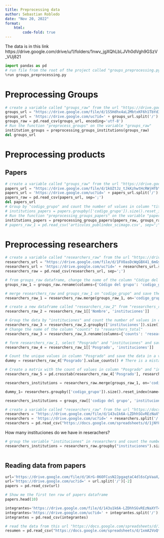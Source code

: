 ```yaml
---
title: Preprocessing data
author: Sebastian Robledo
date: "Nov 20, 2022"
format:
    html:   
        code-fold: true
---
```


The data is in this link
https://drive.google.com/drive/u/1/folders/1nwv_jgXQhLbLJVh0dVgh9GSzV_VUj821

```python
import pandas as pd
# run file from the root of the project called "groups_preprocessing.py"
%run groups_preprocessing.py
```


# Preprocessing Groups
```python
# create a variable called "groups_raw" from the url "https://drive.google.com/file/d/1Ath8osa-9K4jDhrP5_qZ78AT5UwV79hC/view?usp=share_link""
groups_url = "https://drive.google.com/file/d/1S5Hdhx4aL2MbtxKF6h1TbYd3lg3WZA7j/view?usp=share_link"
groups_url = 'https://drive.google.com/uc?id=' + groups_url.split('/')[-2]
groups_raw = pd.read_csv(groups_url, encoding='utf-8')
# Run the function "preprocess_groups" on the variable "groups_raw"
institution_groups = preprocessing_groups_institutions(groups_raw)
del groups_url
```


# Preprocessing products

## Papers

```python
# create a variable called "groups_raw" from the url "https://drive.google.com/file/d/1kUZtJz_tJkKzhwtHcRWjHfbYv_3wTZUK/view?usp=share_link"
papers_url = "https://drive.google.com/file/d/1kUZtJz_tJkKzhwtHcRWjHfbYv_3wTZUK/view?usp=share_link"
papers_url = 'https://drive.google.com/uc?id=' + papers_url.split('/')[-2]
papers_raw = pd.read_csv(papers_url, sep=';')
del papers_url
# Group by "codigo_grupo" and count the number of values in column "titulo", save the data in dataframe called "dummy"
# institutions_papers = papers.groupby(['codigo_grupo']).size().reset_index(name='counts')
# Run the function "preprocessing_groups_papers" on the variable "papers_raw" and "groups_raw", save the data in dataframe called "institutions_papers"
institutions_papers = preprocessing_groups_papers(papers_raw, groups_raw)
# papers_raw_1 = pd.read_csv('articulos_publindex_scimago.csv', sep=";")
```

# Preprocessing researchers

```python
# create a variable called "researchers_raw" from the url "https://drive.google.com/file/d/1FVOasDcWgGBX41_6mGyt3LudneR29hfj/view?usp=sharing"
researchers_url = "https://drive.google.com/file/d/1FVOasDcWgGBX41_6mGyt3LudneR29hfj/view?usp=share_link"
researchers_url = 'https://drive.google.com/uc?id=' + researchers_url.split('/')[-2]
researchers_raw = pd.read_csv(researchers_url, sep=';')
```

```python
# from groups_raw dataframe, change the name of the column "Código del grupo" to "codigo_grupo", select "codigo_grupo" and "instituciones" and save the data in a variable called "groups_raw_1"
groups_raw_1 = groups_raw.rename(columns={'Código del grupo': 'codigo_grupo'})[['codigo_grupo', 'instituciones']]

# merge researchers_raw and groups_raw_1 on "codigo_grupo" and save the data in a variable called "researchers_raw_1"
researchers_raw_1 = researchers_raw.merge(groups_raw_1, on='codigo_grupo', how='left') # There is a mistake here

# create a new dataframe called "researchers_raw_2" from "researchers_raw_1" and select "Nombre" and "instituciones"
researchers_raw_2 = researchers_raw_1[['Nombre', 'instituciones']]

# Group the data by "instituciones" and count the number of values in column "Nombre", save the data in dataframe called "researchers_raw_3"
researchers_raw_3 = researchers_raw_2.groupby(['instituciones']).size().reset_index(name='counts')
# Change the name of the column "counts" to "researchers_total"
researchers_raw_3 = researchers_raw_3.rename(columns={'counts': 'researchers_total'})
```

```python
# form researchers_raw_1, select "Posgrado" and "instituciones" and save the data in a variable called "researchers_raw_4"
researchers_raw_4 = researchers_raw_1[['Posgrado', 'instituciones']]

# Count the unique values in column "Posgrado" and save the data in a variable called "dummy"
dummy = researchers_raw_4['Posgrado'].value_counts() # There is a mistake here

# Create a matrix with the count of values in column "Posgrado" and "instituciones", save the data in a variable called "researchers_raw_5"
researchers_raw_5 = pd.crosstab(researchers_raw_4['Posgrado'], researchers_raw_4['instituciones'])
```

```python
researchers_institutions = researchers_raw.merge(groups_raw_1, on='codigo_grupo', how='left')
```

```python


dummy_1= researchers.groupby(['codigo_grupo']).size().reset_index(name='counts')

researchers_institutions = groups_raw[['codigo del grupo', 'instituciones']].merge(dummy_1, left_on='codigo del grupo', right_on= 'codigo_grupo', how='left')
```


```python
# create a variable called "researchers_raw" from the url "https://docs.google.com/spreadsheets/d/1jNY8oEnunCXo80_BWsRtl2ejN6CQstWgs4quDNQpE8Y/export?format=csv&gid=0"
researchers = "https://drive.google.com/file/d/143u1k6A-LZDhhSGvREzNaXYT4aUEZlGN/view?usp=share_link"
researchers = 'https://drive.google.com/uc?id=' + researchers.split('/')[-2]
researchers = pd.read_csv("https://docs.google.com/spreadsheets/d/1jNY8oEnunCXo80_BWsRtl2ejN6CQstWgs4quDNQpE8Y/export?format=csv&gid=0")
```

How many instituciones do we have in reserachers?
```python
# group the variable "instituciones" in researchers and count the number of rows in each group and sort them in descending order and save the result in a variable called "researchers_institutions"
researchers_institutions = researchers_raw.groupby("instituciones").size().sort_values(ascending=False)
```



```python

```


## Reading data from papers
```python
url='https://drive.google.com/file/d/1KrG-06OFCusN2JpgaqtaC4dl6sCpVaaX/view?usp=share_link'
url='https://drive.google.com/uc?id=' + url.split('/')[-2]
papers = pd.read_csv(url)
```

```python
# Show me the first ten row of papers dataframe
papers.head(10)
```

```python
integrantes='https://drive.google.com/file/d/143u1k6A-LZDhhSGvREzNaXYT4aUEZlGN/view?usp=share_link'
integrantes='https://drive.google.com/uc?id=' + integrantes.split('/')[-2]
integrantes = pd.read_csv(integrantes)
```

```python
# read the data from this url "https://docs.google.com/spreadsheets/d/1xmA2VoQt3-cOC2b2-s3JQqt28XkS2Uz7erI2lriC-ys/export?format=csv&gid=1353066533" and remove the first row
resumen = pd.read_csv("https://docs.google.com/spreadsheets/d/1xmA2VoQt3-cOC2b2-s3JQqt28XkS2Uz7erI2lriC-ys/export?format=csv&gid=1353066533", skiprows=1)
```


